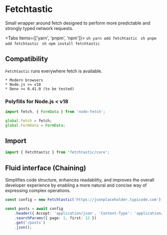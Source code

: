 
# Fetchtastic

Small wrapper around fetch designed to perform more predictable and strongly typed network requests.

<Tabs items={['yarn', 'pnpm', 'npm']}>
    <Tab>
        ```sh
        yarn add fetchtastic
        ```
    </Tab>
    <Tab>
        ```sh
        pnpm add fetchtastic
        ```
    </Tab>
    <Tab>
        ```sh
        npm install fetchtastic
        ```
    </Tab>

</Tabs>

## Compatibility

`Fetchtastic` runs everywhere fetch is available.

    * Modern browsers
    * Node.js >= v18
    * Deno >= 0.41.0 (to be tested)

### Polyfills for Node.js < v18

```typescript
import fetch, { FormData } from 'node-fetch';

global.fetch = fetch;
global.FormData = FormData;
```

## Import

```typescript
import { Fetchtastic } from 'fetchtastic/core';
```

## Fluid interface (Chaining)

Simplifies code structure, enhances readability, and improves the overall developer experience by enabling a more natural and concise way of expressing complex operations.

```typescript
const config = new Fetchtastic('https://jsonplaceholder.typicode.com');

const posts = await config
    .header({ Accept: 'application/json', 'Content-Type': 'application/json' })
    .searchParams({ page: 1, first: 12 })
    .get('/posts')
    .json();
```
